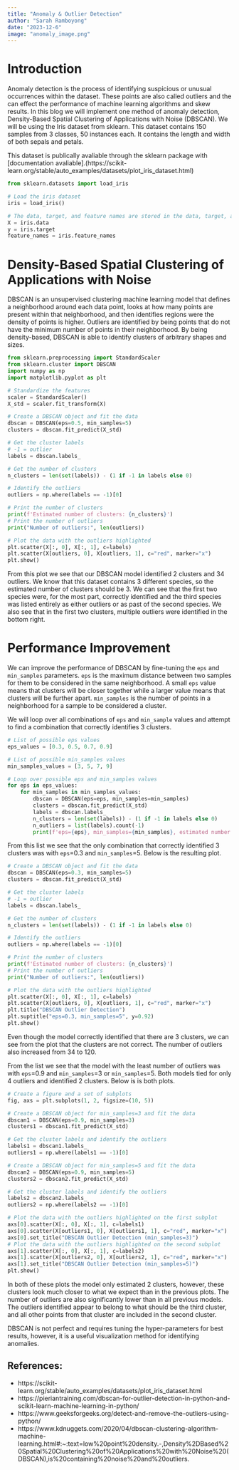 ```yaml
---
title: "Anomaly & Outlier Detection"
author: "Sarah Ramboyong"
date: "2023-12-6"
image: "anomaly_image.png"
---
```

# Introduction

Anomaly detection is the process of identifying suspicious or unusual occurrences within the dataset. These points are also called outliers and the can effect the performance of machine learning algorithms and skew results. In this blog we will implement one method of anomaly detection, Density-Based Spatial Clustering of Applications with Noise (DBSCAN). We will be using the Iris dataset from sklearn. This dataset contains 150 samples from 3 classes, 50 instances each. It contains the length and width of both sepals and petals.

This dataset is publically avaliable through the sklearn package with [documentation avaliable].(https://scikit-learn.org/stable/auto_examples/datasets/plot_iris_dataset.html)

```python
from sklearn.datasets import load_iris

# Load the iris dataset
iris = load_iris()

# The data, target, and feature names are stored in the data, target, and feature_names attributes, respectively
X = iris.data
y = iris.target
feature_names = iris.feature_names
```


# Density-Based Spatial Clustering of Applications with Noise

DBSCAN is an unsupervised clustering machine learning model that defines a neighborhood around each data point, looks at how many points are present within that neighborhood, and then identifies regions were the density of points is higher. Outliers are identified by being points that do not have the minimum number of points in their neighborhood. By being density-based, DBSCAN is able to identify clusters of arbitrary shapes and sizes.

```python
from sklearn.preprocessing import StandardScaler
from sklearn.cluster import DBSCAN
import numpy as np
import matplotlib.pyplot as plt

# Standardize the features
scaler = StandardScaler()
X_std = scaler.fit_transform(X)

# Create a DBSCAN object and fit the data
dbscan = DBSCAN(eps=0.5, min_samples=5)
clusters = dbscan.fit_predict(X_std)

# Get the cluster labels
# -1 = outlier
labels = dbscan.labels_

# Get the number of clusters
n_clusters = len(set(labels)) - (1 if -1 in labels else 0)

# Identify the outliers
outliers = np.where(labels == -1)[0]

# Print the number of clusters
print(f'Estimated number of clusters: {n_clusters}')
# Print the number of outliers
print("Number of outliers:", len(outliers))

# Plot the data with the outliers highlighted
plt.scatter(X[:, 0], X[:, 1], c=labels)
plt.scatter(X[outliers, 0], X[outliers, 1], c="red", marker="x")
plt.show()
```

From this plot we see that our DBSCAN model identified 2 clusters and 34 outliers. We know that this dataset contains 3 different species, so the estimated number of clusters should be 3. We can see that the first two species were, for the most part, correctly identified and the third species was listed entirely as either outliers or as past of the second species. We also see that in the first two clusters, multiple outliers were identified in the bottom right. 

# Performance Improvement

We can improve the performance of DBSCAN by fine-tuning the `eps` and `min_samples` parameters. `eps` is the maximum distance between two samples for them to be considered in the same neighborhood. A small `eps` value means that clusters will be closer together while a larger value means that clusters will be further apart. `min_samples` is the number of points in a neighborhood for a sample to be considered a cluster. 

We will loop over all combinations of `eps` and `min_sample` values and attempt to find a combination that correctly identifies 3 clusters.

```python
# List of possible eps values
eps_values = [0.3, 0.5, 0.7, 0.9]

# List of possible min_samples values
min_samples_values = [3, 5, 7, 9]

# Loop over possible eps and min_samples values
for eps in eps_values:
    for min_samples in min_samples_values:
        dbscan = DBSCAN(eps=eps, min_samples=min_samples)
        clusters = dbscan.fit_predict(X_std)
        labels = dbscan.labels_
        n_clusters = len(set(labels)) - (1 if -1 in labels else 0)
        n_outliers = list(labels).count(-1)
        print(f'eps={eps}, min_samples={min_samples}, estimated number of clusters={n_clusters}, number of outliers={n_outliers}')
```


From this list we see that the only combination that correctly identified 3 clusters was with `eps`=0.3 and `min_samples`=5. Below is the resulting plot.

```python
# Create a DBSCAN object and fit the data
dbscan = DBSCAN(eps=0.3, min_samples=5)
clusters = dbscan.fit_predict(X_std)

# Get the cluster labels
# -1 = outlier
labels = dbscan.labels_

# Get the number of clusters
n_clusters = len(set(labels)) - (1 if -1 in labels else 0)

# Identify the outliers
outliers = np.where(labels == -1)[0]

# Print the number of clusters
print(f'Estimated number of clusters: {n_clusters}')
# Print the number of outliers
print("Number of outliers:", len(outliers))

# Plot the data with the outliers highlighted
plt.scatter(X[:, 0], X[:, 1], c=labels)
plt.scatter(X[outliers, 0], X[outliers, 1], c="red", marker="x")
plt.title("DBSCAN Outlier Detection")
plt.suptitle("eps=0.3, min_samples=5", y=0.92)
plt.show()
```

 Even though the model correctly identified that there are 3 clusters, we can see from the plot that the clusters are not correct. The number of outliers also increased from 34 to 120. 

 From the list we see that the model with the least number of outliers was with `eps`=0.9 and `min_samples`=3 or `min_samples`=5. Both models tied for only 4 outliers and identified 2 clusters. Below is is both plots.

```python
# Create a figure and a set of subplots
fig, axs = plt.subplots(1, 2, figsize=(10, 5))

# Create a DBSCAN object for min_samples=3 and fit the data
dbscan1 = DBSCAN(eps=0.9, min_samples=3)
clusters1 = dbscan1.fit_predict(X_std)

# Get the cluster labels and identify the outliers
labels1 = dbscan1.labels_
outliers1 = np.where(labels1 == -1)[0]

# Create a DBSCAN object for min_samples=5 and fit the data
dbscan2 = DBSCAN(eps=0.9, min_samples=5)
clusters2 = dbscan2.fit_predict(X_std)

# Get the cluster labels and identify the outliers
labels2 = dbscan2.labels_
outliers2 = np.where(labels2 == -1)[0]

# Plot the data with the outliers highlighted on the first subplot
axs[0].scatter(X[:, 0], X[:, 1], c=labels1)
axs[0].scatter(X[outliers1, 0], X[outliers1, 1], c="red", marker="x")
axs[0].set_title("DBSCAN Outlier Detection (min_samples=3)")
# Plot the data with the outliers highlighted on the second subplot
axs[1].scatter(X[:, 0], X[:, 1], c=labels2)
axs[1].scatter(X[outliers2, 0], X[outliers2, 1], c="red", marker="x")
axs[1].set_title("DBSCAN Outlier Detection (min_samples=5)")
plt.show()
```

In both of these plots the model only estimated 2 clusters, however, these clusters look much closer to what we expect than in the previous plots. The number of outliers are also significantly lower than in all previous models. The outliers identified appear to belong to what should be the third cluster, and all other points from that cluster are included in the second cluster.

DBSCAN is not perfect and requires tuning the hyper-parameters for best results, however, it is a useful visualization method for identifying anomalies.

## References:
* https://scikit-learn.org/stable/auto_examples/datasets/plot_iris_dataset.html
* https://pieriantraining.com/dbscan-for-outlier-detection-in-python-and-scikit-learn-machine-learning-in-python/
* https://www.geeksforgeeks.org/detect-and-remove-the-outliers-using-python/
* https://www.kdnuggets.com/2020/04/dbscan-clustering-algorithm-machine-learning.html#:~:text=low%20point%20density.-,Density%2DBased%20Spatial%20Clustering%20of%20Applications%20with%20Noise%20(DBSCAN),is%20containing%20noise%20and%20outliers.
